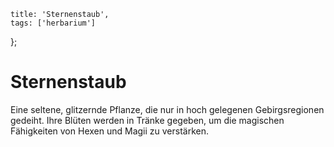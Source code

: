 
    title: 'Sternenstaub',
    tags: ['herbarium']
};

# Sternenstaub

Eine seltene, glitzernde Pflanze, die nur in hoch gelegenen Gebirgsregionen gedeiht. Ihre Blüten werden in Tränke gegeben, um die magischen Fähigkeiten von Hexen und Magii zu verstärken.
